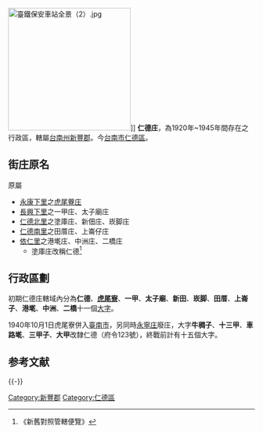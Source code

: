 {{noteTA
|1=zh-hans:庄; zh-hant:庄;
}}
[[File:臺鐵保安車站全景（2）.jpg|250px]]]]
'''仁德庄'''，為1920年~1945年間存在之行政區，轄屬[[臺南州|台南州]][[新豐郡|新豐郡]]。今[[臺南市|台南市]][[仁德區|仁德區]]。

==街庄原名==
原屬
*[[永康下里|永康下里]]之[[虎尾寮_(臺南市)|虎尾藔庄]]
*[[長興下里|長興下里]]之一甲庄、太子廟庄
*[[仁德北里|仁德北里]]之塗庫庄、新佃庄、崁脚庄
*[[仁德南里|仁德南里]]之田厝庄、上崙仔庄
*[[依仁里|依仁里]]之港墘庄、中洲庄、二橋庄
**塗庫庄改稱仁德<ref>《新舊對照管轄便覽》</ref>

==行政區劃==
初期仁德庄轄域內分為'''仁德'''、'''[[虎尾寮_(臺南市)|虎尾寮]]'''、'''一甲'''、'''太子廟'''、'''新田'''、'''崁脚'''、'''田厝'''、'''上崙子'''、'''港墘'''、'''中洲'''、'''二橋'''十一個[[大字_(行政區劃)|大字]]。

1940年10月1日虎尾寮併入[[臺南市|臺南市]]，另同時[[永寧庄|永寧庄]]廢庄，大字'''牛稠子'''、'''十三甲'''、'''車路墘'''、'''三甲子'''、'''大甲'''改隸仁德（府令123號），終戰前計有十五個大字。

== 参考文献 ==
{{Reflist}}

{{-}}
{{台南州}}

[[Category:新豐郡|Category:新豐郡]]
[[Category:仁德區|Category:仁德區]]